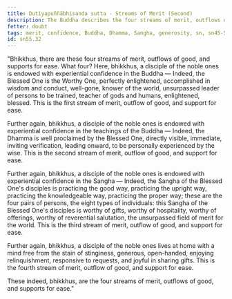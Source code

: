 ```yaml
---
title: Dutiyapuññābhisanda sutta - Streams of Merit (Second)
description: The Buddha describes the four streams of merit, outflows of good, and supports for ease. The fourth quality is generosity.
fetter: doubt
tags: merit, confidence, Buddha, Dhamma, Sangha, generosity, sn, sn45-56, sn55
id: sn55.32
---
```


"Bhikkhus, there are these four streams of merit, outflows of good, and supports for ease. What four? Here, bhikkhus, a disciple of the noble ones is endowed with experiential confidence in the Buddha — Indeed, the Blessed One is the Worthy One, perfectly enlightened, accomplished in wisdom and conduct, well-gone, knower of the world, unsurpassed leader of persons to be trained, teacher of gods and humans, enlightened, blessed. This is the first stream of merit, outflow of good, and support for ease.

Further again, bhikkhus, a disciple of the noble ones is endowed with experiential confidence in the teachings of the Buddha — Indeed, the Dhamma is well proclaimed by the Blessed One, directly visible, immediate, inviting verification, leading onward, to be personally experienced by the wise. This is the second stream of merit, outflow of good, and support for ease.

Further again, bhikkhus, a disciple of the noble ones is endowed with experiential confidence in the Sangha — Indeed, the Sangha of the Blessed One's disciples is practicing the good way, practicing the upright way, practicing the knowledgeable way, practicing the proper way; these are the four pairs of persons, the eight types of individuals: this Sangha of the Blessed One's disciples is worthy of gifts, worthy of hospitality, worthy of offerings, worthy of reverential salutation, the unsurpassed field of merit for the world. This is the third stream of merit, outflow of good, and support for ease.

Further again, bhikkhus, a disciple of the noble ones lives at home with a mind free from the stain of stinginess, generous, open-handed, enjoying relinquishment, responsive to requests, and joyful in sharing gifts. This is the fourth stream of merit, outflow of good, and support for ease.

These indeed, bhikkhus, are the four streams of merit, outflows of good, and supports for ease."